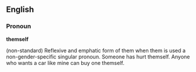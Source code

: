 ==English==
===Pronoun===
'''themself'''


(non-standard) Reflexive and emphatic form of them when them is used a non-gender-specific singular pronoun. 
Someone has hurt themself. 
Anyone who wants a car like mine can buy one themself.